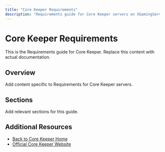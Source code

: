 ```yaml
---
title: "Core Keeper Requirements"
description: "Requirements guide for Core Keeper servers on XGamingServer"
---
```


# Core Keeper Requirements

This is the Requirements guide for Core Keeper. Replace this content with actual documentation.

## Overview

Add content specific to Requirements for Core Keeper servers.

## Sections

Add relevant sections for this guide.

## Additional Resources

- [Back to Core Keeper Home](./index)
- [Official Core Keeper Website](https://example.com)
